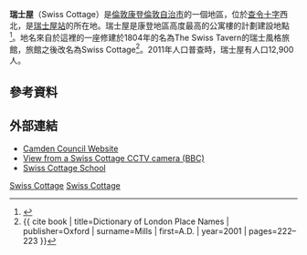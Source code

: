 {{infobox UK place|
|static_image_name         = Ye Olde Swiss Cottage pub Swiss Cottage.jpg
|static_image_caption      = 
|country                   = 英格蘭
|region                    = 倫敦
|official_name             = Swiss Cottage
|latitude                  = 51.5424
|longitude                 = -0.1734
|os_grid_reference         = TQ266842
|london_borough            = 康登
|post_town                 = LONDON
|postcode_area             = NW
|postcode_district         = NW3, NW6, NW8
|dial_code                 = 020
|constituency_westminster  = [[漢普斯德和基爾伯恩_(英國國會選區)|漢普斯德和基爾伯恩]]   
|population                =                
|population_ref            =           
|charingX_distance_mi      = 3.25    
|charingX_direction        = SSE        
}}
'''瑞士屋'''（Swiss Cottage）是[[倫敦|倫敦]][[康登倫敦自治市|康登倫敦自治市]]的一個地區，位於[[查令十字|查令十字]]西北{{convert|3.25|mi}}，是[[瑞士屋站|瑞士屋站]]的所在地。瑞士屋是康登地區高度最高的公寓樓的計劃建設地點<ref>{{cite web|url=http://www.hamhigh.co.uk/news/100a_avenue_road_ham_high_anger_over_plans_for_24_storey_tower_swiss_cottage_1_3488482|title=Anger over plans for 24-storey tower at Ham&High office site in Avenue Road, Swiss Cottage|author=Paul Wright|work=Hampstead Highgate Express|access-date=2016-03-04|archive-date=2016-03-03|archive-url=https://web.archive.org/web/20160303233034/http://www.hamhigh.co.uk/news/100a_avenue_road_ham_high_anger_over_plans_for_24_storey_tower_swiss_cottage_1_3488482|dead-url=no}}</ref>。地名來自於這裡的一座修建於1804年的名為The Swiss Tavern的瑞士風格旅館，旅館之後改名為Swiss Cottage<ref name="Mills">{{ cite book | title=Dictionary of London Place Names | publisher=Oxford | surname=Mills | first=A.D. | year=2001 | pages=222–223 }}</ref>。2011年人口普查時，瑞士屋有人口12,900人。

==參考資料==
{{reflist}}

==外部連結==
*[http://www.camden.gov.uk/ Camden Council Website] {{Wayback|url=http://www.camden.gov.uk/ |date=20110412145429 }}
*[http://www.bbc.co.uk/london/content/webcams/548955.shtml View from a Swiss Cottage CCTV camera (BBC)] {{Wayback|url=http://www.bbc.co.uk/london/content/webcams/548955.shtml |date=20150925071128 }}
*[http://www.swisscottage.camden.sch.uk/ Swiss Cottage School] {{Wayback|url=http://www.swisscottage.camden.sch.uk/ |date=20210128015254 }}

[[Category:倫敦地區|Swiss Cottage]]
[[Category:卡姆登區地區|Swiss Cottage]]